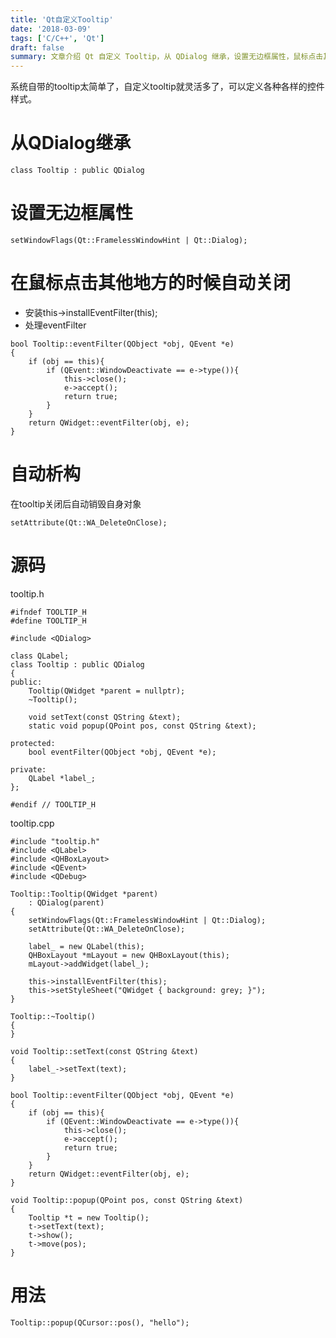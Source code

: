 ```yaml
---
title: 'Qt自定义Tooltip'
date: '2018-03-09'
tags: ['C/C++', 'Qt']
draft: false
summary: 文章介绍 Qt 自定义 Tooltip，从 QDialog 继承，设置无边框属性，鼠标点击其他处自动关闭及自动析构等操作。给出 tooltip.h 和 tooltip.cpp 源码，用法为 Tooltip::popup(QCursor::pos(), "hello")。 
---
```


系统自带的tooltip太简单了，自定义tooltip就灵活多了，可以定义各种各样的控件样式。

# 从QDialog继承
```
class Tooltip : public QDialog
```

# 设置无边框属性
```
setWindowFlags(Qt::FramelessWindowHint | Qt::Dialog);
```

# 在鼠标点击其他地方的时候自动关闭  
* 安装this->installEventFilter(this);  
* 处理eventFilter
```
bool Tooltip::eventFilter(QObject *obj, QEvent *e)
{
    if (obj == this){
        if (QEvent::WindowDeactivate == e->type()){
            this->close();
            e->accept();
            return true;
        }
    }
    return QWidget::eventFilter(obj, e);
}
```

# 自动析构
在tooltip关闭后自动销毁自身对象
```
setAttribute(Qt::WA_DeleteOnClose);
```

# 源码
tooltip.h
```
#ifndef TOOLTIP_H
#define TOOLTIP_H

#include <QDialog>

class QLabel;
class Tooltip : public QDialog
{
public:
    Tooltip(QWidget *parent = nullptr);
    ~Tooltip();

    void setText(const QString &text);
    static void popup(QPoint pos, const QString &text);

protected:
    bool eventFilter(QObject *obj, QEvent *e);

private:
    QLabel *label_;
};

#endif // TOOLTIP_H

```

tooltip.cpp
```
#include "tooltip.h"
#include <QLabel>
#include <QHBoxLayout>
#include <QEvent>
#include <QDebug>

Tooltip::Tooltip(QWidget *parent)
    : QDialog(parent)
{
    setWindowFlags(Qt::FramelessWindowHint | Qt::Dialog);
    setAttribute(Qt::WA_DeleteOnClose);

    label_ = new QLabel(this);
    QHBoxLayout *mLayout = new QHBoxLayout(this);
    mLayout->addWidget(label_);

    this->installEventFilter(this);
    this->setStyleSheet("QWidget { background: grey; }");
}

Tooltip::~Tooltip()
{
}

void Tooltip::setText(const QString &text)
{
    label_->setText(text);
}

bool Tooltip::eventFilter(QObject *obj, QEvent *e)
{
    if (obj == this){
        if (QEvent::WindowDeactivate == e->type()){
            this->close();
            e->accept();
            return true;
        }
    }
    return QWidget::eventFilter(obj, e);
}

void Tooltip::popup(QPoint pos, const QString &text)
{
    Tooltip *t = new Tooltip();
    t->setText(text);
    t->show();
    t->move(pos);
}

```

# 用法
```
Tooltip::popup(QCursor::pos(), "hello");
```